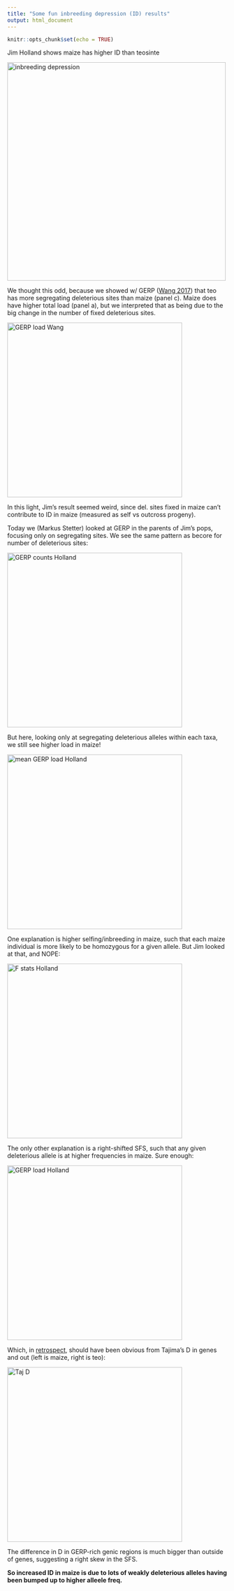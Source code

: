 ```yaml
---
title: "Some fun inbreeding depression (ID) results"
output: html_document
---
```


```r
knitr::opts_chunk$set(echo = TRUE)
```

Jim Holland shows maize has higher ID than teosinte

<img src=/Users/jri/Desktop/id_jim.jpg alt="inbreeding depression" width="500"/>

We thought this odd, because we showed w/ GERP ([Wang 2017](https://genomebiology.biomedcentral.com/articles/10.1186/s13059-017-1346-4)) that teo has more segregating deleterious sites than maize (panel c). Maize does have higher total load (panel a), but we interpreted that as being due to the big change in the number of fixed deleterious sites.

<img src=https://media.springernature.com/lw685/springer-static/image/art%3A10.1186%2Fs13059-017-1346-4/MediaObjects/13059_2017_1346_Fig3_HTML.gif?as=webp alt="GERP load Wang" width="400"/>

In this light, Jim’s result seemed weird, since del. sites fixed in maize can’t contribute to ID in maize (measured as self vs outcross progeny).

Today we (Markus Stetter) looked at GERP in the parents of Jim's pops, focusing only on segregating sites.  We see the same pattern as becore for number of deleterious sites:

<img src=/Users/jri/Downloads/gerp_sites.pdf alt="GERP counts Holland" width="400"/>

But here, looking only at segregating deleterious alleles within each taxa, we still see higher load in maize!

<img src=/Users/jri/Downloads/mean_total_load.pdf alt="mean GERP load Holland" width="400"/>

One explanation is higher selfing/inbreeding in maize, such that each maize individual is more likely to be homozygous for a given allele. But Jim looked at that, and NOPE:

<img src=/Users/jri/Desktop/fmaizeteo.jpg alt="F stats Holland" width="400"/>

The only other explanation is a right-shifted SFS, such that any given deleterious allele is at higher frequencies in maize. Sure enough:

<img src=/Users/jri/Downloads/DAFmaizeteo.png alt="GERP load Holland" width="400"/>

Which, in [retrospect](https://www.nature.com/articles/nplants201684), should have been obvious from Tajima's D in genes and out (left is maize, right is teo):

<img src=https://media.springernature.com/full/springer-static/image/art%3A10.1038%2Fnplants.2016.84/MediaObjects/41477_2016_Article_BFnplants201684_Fig1_HTML.jpg?as=webp alt="Taj D" width="400"/>

The difference in D in GERP-rich genic regions is much bigger than outside of genes, suggesting a right skew in the SFS.

**So increased ID in maize is due to lots of weakly deleterious alleles having been bumped up to higher alleele freq.**

